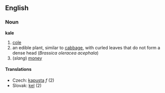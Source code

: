 == English ==
=== Noun ===
'''kale'''
# [[cole]]
# an edible plant, similar to [[cabbage]], with curled leaves that do not form a dense head (''Brassica oleracea acephala'')
# (''slang'') [[money]]
==== Translations ====
*Czech: [[kapusta#Czech|kapusta]] ''f'' (2)
*Slovak: [[kel#Slovak|kel]] (2)